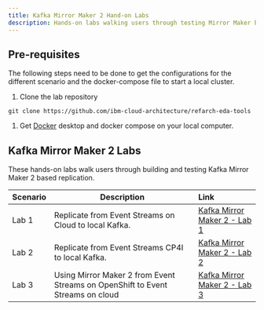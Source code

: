 ```yaml
---
title: Kafka Mirror Maker 2 Hand-on Labs
description: Hands-on labs walking users through testing Mirror Maker based replication
---
```


## Pre-requisites

The following steps need to be done to get the configurations for the different scenario and the docker-compose file to start a local cluster.

1. Clone the lab repository

 ```shell
 git clone https://github.com/ibm-cloud-architecture/refarch-eda-tools
 ```
1. Get [Docker](https://docs.docker.com/) desktop and docker compose on your local computer.

## Kafka Mirror Maker 2 Labs

These hands-on labs walk users through building and testing Kafka Mirror Maker 2 based replication.

| Scenario                           | Description         | Link        |
| --------------------------------| ------------------  |:----------- |
| Lab 1 | Replicate from Event Streams on Cloud to local Kafka. | [Kafka Mirror Maker 2 - Lab 1](/use-cases/kafka-mm2/lab-1/) |
| Lab 2 | Replicate from Event Streams CP4I to local Kafka. | [Kafka Mirror Maker 2 - Lab 2](/use-cases/kafka-mm2/lab-2/) |
| Lab 3 | Using Mirror Maker 2 from Event Streams on OpenShift to Event Streams on cloud | [Kafka Mirror Maker 2 - Lab 3](/use-cases/kafka-mm2/lab-3/) |


